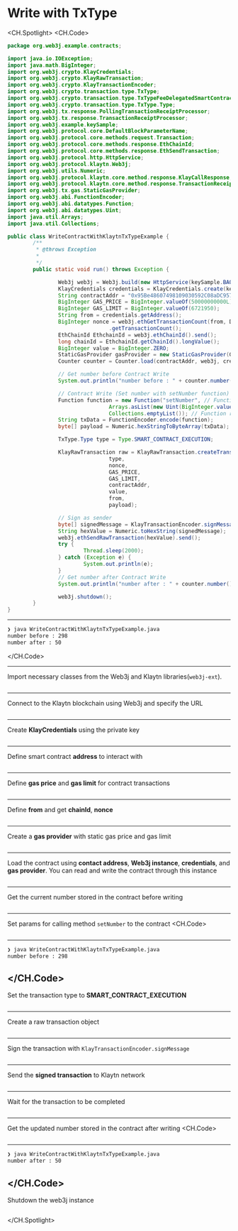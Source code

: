 # Write with TxType



<CH.Spotlight>
<CH.Code>

```java WriteContractWithKlaytnTxTypeExample.java
package org.web3j.example.contracts;

import java.io.IOException;
import java.math.BigInteger;
import org.web3j.crypto.KlayCredentials;
import org.web3j.crypto.KlayRawTransaction;
import org.web3j.crypto.KlayTransactionEncoder;
import org.web3j.crypto.transaction.type.TxType;
import org.web3j.crypto.transaction.type.TxTypeFeeDelegatedSmartContractExecution;
import org.web3j.crypto.transaction.type.TxType.Type;
import org.web3j.tx.response.PollingTransactionReceiptProcessor;
import org.web3j.tx.response.TransactionReceiptProcessor;
import org.web3j.example.keySample;
import org.web3j.protocol.core.DefaultBlockParameterName;
import org.web3j.protocol.core.methods.request.Transaction;
import org.web3j.protocol.core.methods.response.EthChainId;
import org.web3j.protocol.core.methods.response.EthSendTransaction;
import org.web3j.protocol.http.HttpService;
import org.web3j.protocol.klaytn.Web3j;
import org.web3j.utils.Numeric;
import org.web3j.protocol.klaytn.core.method.response.KlayCallResponse;
import org.web3j.protocol.klaytn.core.method.response.TransactionReceipt;
import org.web3j.tx.gas.StaticGasProvider;
import org.web3j.abi.FunctionEncoder;
import org.web3j.abi.datatypes.Function;
import org.web3j.abi.datatypes.Uint;
import java.util.Arrays;
import java.util.Collections;

public class WriteContractWithKlaytnTxTypeExample {
        /**
         * @throws Exception
         * 
         */
        public static void run() throws Exception {

                Web3j web3j = Web3j.build(new HttpService(keySample.BAOBAB_URL));
                KlayCredentials credentials = KlayCredentials.create(keySample.LEGACY_KEY_privkey);
                String contractAddr = "0x95Be48607498109030592C08aDC9577c7C2dD505";
                BigInteger GAS_PRICE = BigInteger.valueOf(50000000000L);
                BigInteger GAS_LIMIT = BigInteger.valueOf(6721950);
                String from = credentials.getAddress();
                BigInteger nonce = web3j.ethGetTransactionCount(from, DefaultBlockParameterName.LATEST).send()
                                .getTransactionCount();
                EthChainId EthchainId = web3j.ethChainId().send();
                long chainId = EthchainId.getChainId().longValue();
                BigInteger value = BigInteger.ZERO;
                StaticGasProvider gasProvider = new StaticGasProvider(GAS_PRICE, GAS_LIMIT);
                Counter counter = Counter.load(contractAddr, web3j, credentials.convertToCredentials(), gasProvider);

                // Get number before Contract Write
                System.out.println("number before : " + counter.number().send());

                // Contract Write (Set number with setNumber function)
                Function function = new Function("setNumber", // Function name
                                Arrays.asList(new Uint(BigInteger.valueOf(50))), // Function input parameters
                                Collections.emptyList()); // Function returned parameters
                String txData = FunctionEncoder.encode(function);
                byte[] payload = Numeric.hexStringToByteArray(txData);

                TxType.Type type = Type.SMART_CONTRACT_EXECUTION;

                KlayRawTransaction raw = KlayRawTransaction.createTransaction(
                                type,
                                nonce,
                                GAS_PRICE,
                                GAS_LIMIT,
                                contractAddr,
                                value,
                                from,
                                payload);

                // Sign as sender
                byte[] signedMessage = KlayTransactionEncoder.signMessage(raw, chainId, credentials);
                String hexValue = Numeric.toHexString(signedMessage);
                web3j.ethSendRawTransaction(hexValue).send();
                try {
                        Thread.sleep(2000);
                } catch (Exception e) {
                        System.out.println(e);
                }
                // Get number after Contract Write
                System.out.println("number after : " + counter.number().send());

                web3j.shutdown();
        }
}

```




---
```zsh output
❯ java WriteContractWithKlaytnTxTypeExample.java
number before : 298
number after : 50
```
</CH.Code>


---
Import necessary classes from the Web3j and Klaytn libraries(`web3j-ext`).
```java WriteContractWithKlaytnTxTypeExample.java focus=1:28

```
---
Connect to the Klaytn blockchain using Web3j and specify the URL
```java WriteContractWithKlaytnTxTypeExample.java focus=37

```
---
Create **KlayCredentials** using the private key
```java WriteContractWithKlaytnTxTypeExample.java focus=38

```
---
Define smart contract **address** to interact with
```java WriteContractWithKlaytnTxTypeExample.java focus=39

```
---
Define **gas price** and **gas limit** for contract transactions
```java WriteContractWithKlaytnTxTypeExample.java focus=40:41

```
---
Define **from** and get **chainId**, **nonce**
```java WriteContractWithKlaytnTxTypeExample.java focus=42:46

```
---
Create a **gas provider** with static gas price and gas limit
```java WriteContractWithKlaytnTxTypeExample.java focus=48

```
---
Load the contract using **contact address**, **Web3j instance**, **credentials**, and **gas provider**. You can read and write the contract through this instance
```java WriteContractWithKlaytnTxTypeExample.java focus=43

```
---
Get the current number stored in the contract before writing
```java WriteContractWithKlaytnTxTypeExample.java focus=51:52

```
---
Set params for calling method `setNumber` to the contract
<CH.Code>
```java WriteContractWithKlaytnTxTypeExample.java focus=54:59

```


---

```zsh output
❯ java WriteContractWithKlaytnTxTypeExample.java
number before : 298
```

</CH.Code>
---
Set the transaction type to **SMART_CONTRACT_EXECUTION**
```java WriteContractWithKlaytnTxTypeExample.java focus=61

```
---
Create a raw transaction object
```java WriteContractWithKlaytnTxTypeExample.java focus=63:71

```
---
Sign the transaction with `KlayTransactionEncoder.signMessage`
```java WriteContractWithKlaytnTxTypeExample.java focus=73:74

```
---
Send the **signed transaction** to Klaytn network
```java WriteContractWithKlaytnTxTypeExample.java focus=75:76

```
---
Wait for the transaction to be completed
```java WriteContractWithKlaytnTxTypeExample.java focus=77:81

```
---
Get the updated number stored in the contract after writing
<CH.Code>
```java WriteContractWithKlaytnTxTypeExample.java focus=82:83

```


---

```zsh output
❯ java WriteContractWithKlaytnTxTypeExample.java
number after : 50
```

</CH.Code>
---
Shutdown the web3j instance
```java WriteContractWithKlaytnTxTypeExample.java focus=85

```

</CH.Spotlight>
